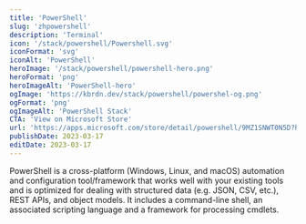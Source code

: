 ```yaml
---
title: 'PowerShell'
slug: 'zhpowershell'
description: 'Terminal'
icon: '/stack/powershell/Powershell.svg'
iconFormat: 'svg'
iconAlt: 'PowerShell'
heroImage: '/stack/powershell/powershell-hero.png'
heroFormat: 'png'
heroImageAlt: 'PowerShell-hero'
ogImage: 'https://kbrdn.dev/stack/powershell/powershel-og.png'
ogFormat: 'png'
ogImageAlt: 'PowerShell Stack'
CTA: 'View on Microsoft Store'
url: 'https://apps.microsoft.com/store/detail/powershell/9MZ1SNWT0N5D?hl=en-us&gl=us'
publishDate: 2023-03-17
editDate: 2023-03-17
---
```


PowerShell is a cross-platform (Windows, Linux, and macOS) automation and configuration tool/framework that works well with your existing tools and is optimized for dealing with structured data (e.g. JSON, CSV, etc.), REST APIs, and object models. It includes a command-line shell, an associated scripting language and a framework for processing cmdlets.
